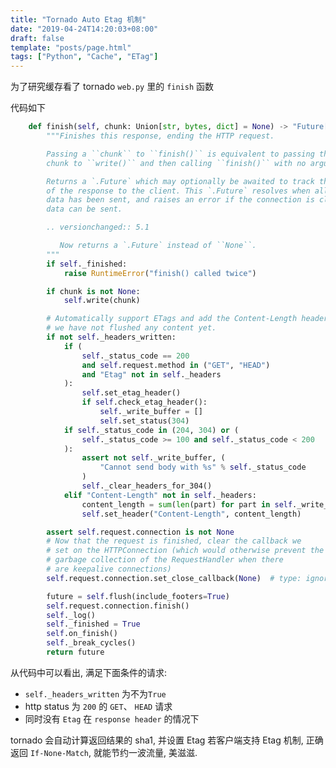 ```yaml
---
title: "Tornado Auto Etag 机制"
date: "2019-04-24T14:20:03+08:00"
draft: false
template: "posts/page.html"
tags: ["Python", "Cache", "ETag"]
---
```


为了研究缓存看了 tornado `web.py` 里的 `finish` 函数

代码如下

```python
    def finish(self, chunk: Union[str, bytes, dict] = None) -> "Future[None]":
        """Finishes this response, ending the HTTP request.

        Passing a ``chunk`` to ``finish()`` is equivalent to passing that
        chunk to ``write()`` and then calling ``finish()`` with no arguments.

        Returns a `.Future` which may optionally be awaited to track the sending
        of the response to the client. This `.Future` resolves when all the response
        data has been sent, and raises an error if the connection is closed before all
        data can be sent.

        .. versionchanged:: 5.1

           Now returns a `.Future` instead of ``None``.
        """
        if self._finished:
            raise RuntimeError("finish() called twice")

        if chunk is not None:
            self.write(chunk)

        # Automatically support ETags and add the Content-Length header if
        # we have not flushed any content yet.
        if not self._headers_written:
            if (
                self._status_code == 200
                and self.request.method in ("GET", "HEAD")
                and "Etag" not in self._headers
            ):
                self.set_etag_header()
                if self.check_etag_header():
                    self._write_buffer = []
                    self.set_status(304)
            if self._status_code in (204, 304) or (
                self._status_code >= 100 and self._status_code < 200
            ):
                assert not self._write_buffer, (
                    "Cannot send body with %s" % self._status_code
                )
                self._clear_headers_for_304()
            elif "Content-Length" not in self._headers:
                content_length = sum(len(part) for part in self._write_buffer)
                self.set_header("Content-Length", content_length)

        assert self.request.connection is not None
        # Now that the request is finished, clear the callback we
        # set on the HTTPConnection (which would otherwise prevent the
        # garbage collection of the RequestHandler when there
        # are keepalive connections)
        self.request.connection.set_close_callback(None)  # type: ignore

        future = self.flush(include_footers=True)
        self.request.connection.finish()
        self._log()
        self._finished = True
        self.on_finish()
        self._break_cycles()
        return future
```

从代码中可以看出, 满足下面条件的请求:

- `self._headers_written` 为不为`True`
- http status 为 `200` 的 `GET`、 `HEAD` 请求
- 同时没有 `Etag` 在 `response header` 的情况下

tornado 会自动计算返回结果的 sha1, 并设置 Etag 若客户端支持 Etag 机制, 正确返回 `If-None-Match`, 就能节约一波流量, 美滋滋.
